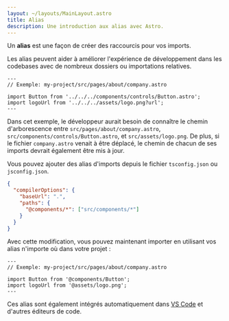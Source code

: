 ```yaml
---
layout: ~/layouts/MainLayout.astro
title: Alias
description: Une introduction aux alias avec Astro.
---
```


Un **alias** est une façon de créer des raccourcis pour vos imports.

Les alias peuvent aider à améliorer l'expérience de développement dans les codebases avec de nombreux dossiers ou importations relatives.

```astro
---
// Exemple: my-project/src/pages/about/company.astro

import Button from '../../../components/controls/Button.astro';
import logoUrl from '../../../assets/logo.png?url';
---
```

Dans cet exemple, le développeur aurait besoin de connaître le chemin d'arborescence entre `src/pages/about/company.astro`, `src/components/controls/Button.astro`, et `src/assets/logo.png`. De plus, si le fichier `company.astro` venait à être déplacé, le chemin de chacun de ses imports devrait également être mis à jour.

Vous pouvez ajouter des alias d'imports depuis le fichier `tsconfig.json` ou `jsconfig.json`.

```json
{
  "compilerOptions": {
    "baseUrl": ".",
    "paths": {
      "@components/*": ["src/components/*"]
    }
  }
}
```

Avec cette modification, vous pouvez maintenant importer en utilisant vos alias n'importe où dans votre projet :

```astro
---
// Exemple: my-project/src/pages/about/company.astro

import Button from '@components/Button';
import logoUrl from '@assets/logo.png';
---
```

Ces alias sont également intégrés automatiquement dans [VS Code](https://code.visualstudio.com/docs/languages/jsconfig) et d'autres éditeurs de code.
